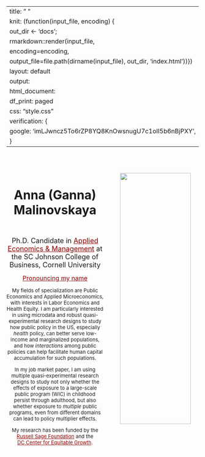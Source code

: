 

---
title: " "
knit: (function(input_file, encoding) {
  out_dir <- 'docs';
  rmarkdown::render(input_file,
 encoding=encoding,
 output_file=file.path(dirname(input_file), out_dir, 'index.html'))})
layout: default
output:
  html_document:
    df_print: paged
    css: "style.css"
verification: {
    google: 'imLJwncz5To6rZP8YQ8KnOwsnugU7c1oII5b6nBjPXY',
  }    
---

</div>
<div style="margin-bottom:0px;">
</div>

::: columns
::: {.column width="50%"}
<br>
<br>
<br>
<center><h1><font size="6"> Anna (Ganna) Malinovskaya</h1></font> </center>
<br>
<center>
<font size="4"> Ph.D. Candidate in <a href="https://dyson.cornell.edu/" style="color: #8B0000; text-decoration: underline;">Applied Economics & Management</a> at the SC Johnson College of Business, Cornell University </font> 

<font size="3"> <a href="https://namedrop.io/annamalinovskaya" style="color: #8B0000; text-decoration: underline;">Pronouncing my name</a> </font>   

<font size="2"> My fields of specialization are Public Economics and Applied Microeconomics, with interests in Labor Economics and Health Equity. I am particularly interested in using microdata and robust quasi-experimental research designs to study how public policy in the US, especially _health_ policy, can better serve low-income and marginalized populations, and how _interactions_ among public policies can help facilitate human capital accumulation for such populations.</font> 

<font size="2"> In my job market paper, I am using multiple quasi-experimental research designs to study not only whether the effects of exposure to a large-scale public program (WIC) in childhood persist through adulthood, but also whether exposure to _multiple_ public programs, even from different domains can lead to policy multiplier effects.

My research has been funded by the <a href="https://www.russellsage.org/awarded-project/covid-driven-technology-adoption-and-worker-inequality-us" style="color: #8B0000; text-decoration: underline;">Russell Sage Foundation</a> and the   
<a href="https://equitablegrowth.org/people/anna-malinovskaya/" style="color: #8B0000; text-decoration: underline;">DC Center for Equitable Growth</a>.</font>
</center>
<br>

:::

::: {.column width="45%"}
<br>
<br>
<br>
<center>
<img src="JM_photo.jpg" style="width:90%;
border:1.5px solid; border-color:white">
</center>
:::
:::


</div>
<div style="margin-bottom:10px;">
</div>


<!-- Matomo -->
<script>
  var _paq = window._paq = window._paq || [];
  /* tracker methods like "setCustomDimension" should be called before "trackPageView" */
  _paq.push(['trackPageView']);
  _paq.push(['enableLinkTracking']);
  (function() {
    var u="https://amgithub.matomo.cloud/";
    _paq.push(['setTrackerUrl', u+'matomo.php']);
    _paq.push(['setSiteId', '1']);
    var d=document, g=d.createElement('script'), s=d.getElementsByTagName('script')[0];
    g.async=true; g.src='//cdn.matomo.cloud/amgithub.matomo.cloud/matomo.js'; s.parentNode.insertBefore(g,s);
  })();
</script>
<!-- End Matomo Code -->


